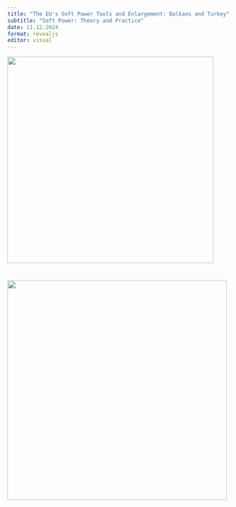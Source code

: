 ```yaml
---
title: "The EU's Soft Power Tools and Enlargement: Balkans and Turkey"
subtitle: "Soft Power: Theory and Practice"
date: 11.12.2024
format: revealjs
editor: visual
---
```


![](images/WhatsApp%20Image%202025-05-29%20at%204.37.06%20PM.jpeg){width="465"}

# ![](images/week%202-01.png){width="495"}
